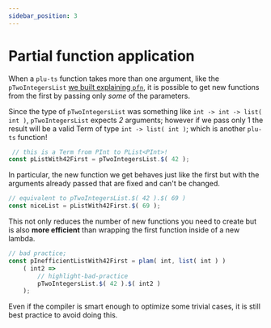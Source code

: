 ```yaml
---
sidebar_position: 3
---
```


# Partial function application

When a `plu-ts` function takes more than one argument, like the `pTwoIntegersList` [we built explaining `pfn`](./plam_and_pfn#pfn), it is possible to get new functions from the first by passing only *some* of the parameters.

Since the type of `pTwoIntegersList` was something like `int -> int -> list( int )`, `pTwoIntegersList` expects *2* arguments; however if we pass only 1 the result will be a valid Term of type `int -> list( int )`; which is another `plu-ts` function!
```ts
 // this is a Term from PInt to PList<PInt>!
const pListWith42First = pTwoIntegersList.$( 42 );
```

In particular, the new function we get behaves just like the first but with the arguments already passed that are fixed and can't be changed.

```ts
// equivalent to pTwoIntegersList.$( 42 ).$( 69 )
const niceList = pListWith42First.$( 69 );
```

This not only reduces the number of new functions you need to create but is also **more efficient** than wrapping the first function inside of a new lambda.

```ts
// bad practice;
const pInefficientListWith42First = plam( int, list( int ) )
    ( int2 =>
        // highlight-bad-practice
        pTwoIntegersList.$( 42 ).$( int2 )
    );
```

Even if the compiler is smart enough to optimize some trivial cases, it is still best practice to avoid doing this.